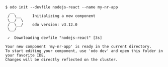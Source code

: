 ```console
$ odo init --devfile nodejs-react --name my-nr-app
  __
 /  \__     Initializing a new component
 \__/  \
 /  \__/    odo version: v3.12.0
 \__/

 ✓  Downloading devfile "nodejs-react" [3s]

Your new component 'my-nr-app' is ready in the current directory.
To start editing your component, use 'odo dev' and open this folder in your favorite IDE.
Changes will be directly reflected on the cluster.
```
